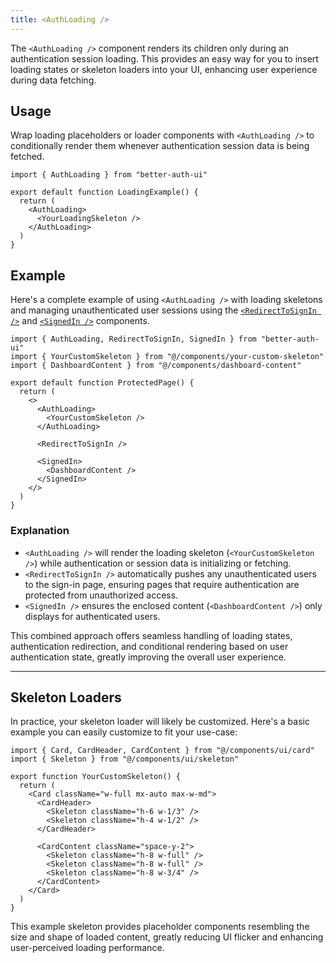 ```yaml
---
title: <AuthLoading />
---
```


The `<AuthLoading />` component renders its children only during an authentication session loading. This provides an easy way for you to insert loading states or skeleton loaders into your UI, enhancing user experience during data fetching.

## Usage

Wrap loading placeholders or loader components with `<AuthLoading />` to conditionally render them whenever authentication session data is being fetched.

```tsx
import { AuthLoading } from "better-auth-ui"

export default function LoadingExample() {
  return (
    <AuthLoading>
      <YourLoadingSkeleton />
    </AuthLoading>
  )
}
```

## Example

Here's a complete example of using `<AuthLoading />` with loading skeletons and managing unauthenticated user sessions using the [`<RedirectToSignIn />`](/components/redirect-to-sign-in) and [`<SignedIn />`](/components/signed-in) components.

```tsx title="ProtectedPage.tsx"
import { AuthLoading, RedirectToSignIn, SignedIn } from "better-auth-ui"
import { YourCustomSkeleton } from "@/components/your-custom-skeleton"
import { DashboardContent } from "@/components/dashboard-content"

export default function ProtectedPage() {
  return (
    <>
      <AuthLoading>
        <YourCustomSkeleton />
      </AuthLoading>

      <RedirectToSignIn />

      <SignedIn>
        <DashboardContent />
      </SignedIn>
    </>
  )
}
```

### Explanation

- `<AuthLoading />` will render the loading skeleton (`<YourCustomSkeleton />`) while authentication or session data is initializing or fetching.
- `<RedirectToSignIn />` automatically pushes any unauthenticated users to the sign-in page, ensuring pages that require authentication are protected from unauthorized access.
- `<SignedIn />` ensures the enclosed content (`<DashboardContent />`) only displays for authenticated users.

This combined approach offers seamless handling of loading states, authentication redirection, and conditional rendering based on user authentication state, greatly improving the overall user experience.

---

## Skeleton Loaders

In practice, your skeleton loader will likely be customized. Here's a basic example you can easily customize to fit your use-case:

```tsx title="components/your-custom-skeleton.tsx"
import { Card, CardHeader, CardContent } from "@/components/ui/card"
import { Skeleton } from "@/components/ui/skeleton"

export function YourCustomSkeleton() {
  return (
    <Card className="w-full mx-auto max-w-md">
      <CardHeader>
        <Skeleton className="h-6 w-1/3" />
        <Skeleton className="h-4 w-1/2" />
      </CardHeader>

      <CardContent className="space-y-2">
        <Skeleton className="h-8 w-full" />
        <Skeleton className="h-8 w-full" />
        <Skeleton className="h-8 w-3/4" />
      </CardContent>
    </Card>
  )
}
```

This example skeleton provides placeholder components resembling the size and shape of loaded content, greatly reducing UI flicker and enhancing user-perceived loading performance.